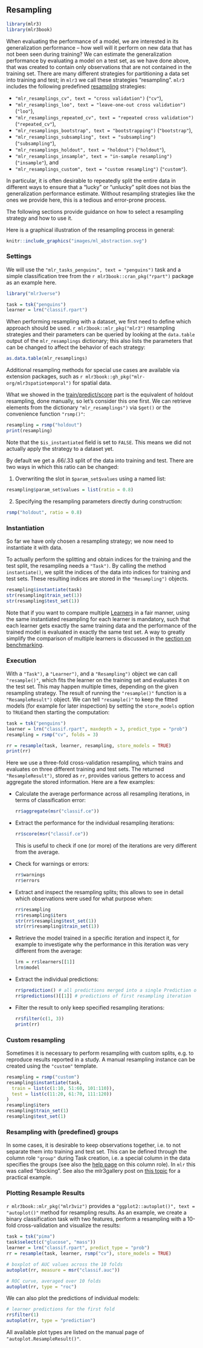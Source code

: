 ## Resampling {#resampling}

```r
library(mlr3)
library(mlr3book)
```

When evaluating the performance of a model, we are interested in its generalization performance -- how well will it perform on new data that has not been seen during training?
We can estimate the generalization performance by evaluating a model on a test set, as we have done above, that was created to contain only observations that are not contained in the training set.
There are many different strategies for partitioning a data set into training and test; in `mlr3` we call these strategies "resampling".
`mlr3` includes the following predefined [resampling](#resampling) strategies:

- `"mlr_resamplings_cv", text = "cross validation")` (`"cv"`),
- `"mlr_resamplings_loo", text = "leave-one-out cross validation")` (`"loo"`),
- `"mlr_resamplings_repeated_cv", text = "repeated cross validation")` (`"repeated_cv"`),
- `"mlr_resamplings_bootstrap", text = "bootstrapping")` (`"bootstrap"`),
- `"mlr_resamplings_subsampling", text = "subsampling")` (`"subsampling"`),
- `"mlr_resamplings_holdout", text = "holdout")` (`"holdout"`),
- `"mlr_resamplings_insample", text = "in-sample resampling")` (`"insample"`), and
- `"mlr_resamplings_custom", text = "custom resampling")` (`"custom"`).

In particular, it is often desirable to repeatedly split the entire data in different ways to ensure that a "lucky" or "unlucky" split does not bias the generalization performance estimate.
Without resampling strategies like the ones we provide here, this is a tedious and error-prone process.

The following sections provide guidance on how to select a resampling strategy and how to use it.

Here is a graphical illustration of the resampling process in general:

```r
knitr::include_graphics("images/ml_abstraction.svg")
```

### Settings {#resampling-settings}

We will use the `"mlr_tasks_penguins", text = "penguins")` task and a simple classification tree from the `r mlr3book::cran_pkg("rpart")` package as an example here.

```r
library("mlr3verse")

task = tsk("penguins")
learner = lrn("classif.rpart")
```

When performing resampling with a dataset, we first need to define which approach should be used.
`r mlr3book::mlr_pkg("mlr3")` resampling strategies and their parameters can be queried by looking at the `data.table` output of the `mlr_resamplings` dictionary; this also lists the parameters that can be changed to affect the behavior of each strategy:

```r
as.data.table(mlr_resamplings)
```
Additional resampling methods for special use cases are available via extension packages, such as `r mlr3book::gh_pkg("mlr-org/mlr3spatiotemporal")` for spatial data.

What we showed in the [train/predict/score](#train-predict) part is the equivalent of holdout resampling, done manually, so let's consider this one first.
We can retrieve elements from the dictionary `"mlr_resamplings")` via `$get()` or the convenience function `"rsmp()"`:

```r
resampling = rsmp("holdout")
print(resampling)
```

Note that the `$is_instantiated` field is set to `FALSE`.
This means we did not actually apply the strategy to a dataset yet.

By default we get a .66/.33 split of the data into training and test.
There are two ways in which this ratio can be changed:

1. Overwriting the slot in `$param_set$values` using a named list:

```r
resampling$param_set$values = list(ratio = 0.8)
```

2. Specifying the resampling parameters directly during construction:

```r
rsmp("holdout", ratio = 0.8)
```

### Instantiation {#resampling-inst}

So far we have only chosen a resampling strategy; we now need to instantiate it with data.

To actually perform the splitting and obtain indices for the training and the test split, the resampling needs a `"Task")`.
By calling the method `instantiate()`, we split the indices of the data into indices for training and test sets.
These resulting indices are stored in the `"Resampling")` objects.

```r
resampling$instantiate(task)
str(resampling$train_set(1))
str(resampling$test_set(1))
```

Note that if you want to compare multiple [Learners](#learners) in a fair manner, using the same instantiated resampling for each learner is mandatory, such that each learner gets exactly the same training data and the performance of the trained model is evaluated in exactly the same test set.
A way to greatly simplify the comparison of multiple learners is discussed in the [section on benchmarking](#benchmarking).


### Execution {#resampling-exec}

With a `"Task")`, a `"Learner")`, and a `"Resampling")` object we can call `"resample()"`, which fits the learner on the training set and evaluates it on the test set.
This may happen multiple times, depending on the given resampling strategy.
The result of running the `"resample()"` function is a `"ResampleResult")` object.
We can tell `"resample()"` to keep the fitted models (for example for later inspection) by setting the `store_models` option to `TRUE`and then starting the computation:

```r
task = tsk("penguins")
learner = lrn("classif.rpart", maxdepth = 3, predict_type = "prob")
resampling = rsmp("cv", folds = 3)

rr = resample(task, learner, resampling, store_models = TRUE)
print(rr)
```

Here we use a three-fold cross-validation resampling, which trains and evaluates on three different training and test sets.
The returned `"ResampleResult")`, stored as `rr`, provides various getters to access and aggregate the stored information.
Here are a few examples:

- Calculate the average performance across all resampling iterations, in terms of classification error:

    ```r
    rr$aggregate(msr("classif.ce"))
    ```
- Extract the performance for the individual resampling iterations:

    ```r
    rr$score(msr("classif.ce"))
    ```

  This is useful to check if one (or more) of the iterations are very different from the average.

- Check for warnings or errors:

    ```r
    rr$warnings
    rr$errors
    ```
- Extract and inspect the resampling splits; this allows to see in detail which observations were used for what purpose when:

    ```r
    rr$resampling
    rr$resampling$iters
    str(rr$resampling$test_set(1))
    str(rr$resampling$train_set(1))
    ```
- Retrieve the model trained in a specific iteration and inspect it, for example to investigate why the performance in this iteration was very different from the average:

    ```r
    lrn = rr$learners[[1]]
    lrn$model
    ```
- Extract the individual predictions:

    ```r
    rr$prediction() # all predictions merged into a single Prediction object
    rr$predictions()[[1]] # predictions of first resampling iteration
    ```
- Filter the result to only keep specified resampling iterations:

    ```r
    rr$filter(c(1, 3))
    print(rr)
    ```

### Custom resampling {#resamp-custom}

Sometimes it is necessary to perform resampling with custom splits, e.g. to reproduce results reported in a study.
A manual resampling instance can be created using the `"custom"` template.

```r
resampling = rsmp("custom")
resampling$instantiate(task,
  train = list(c(1:10, 51:60, 101:110)),
  test = list(c(11:20, 61:70, 111:120))
)
resampling$iters
resampling$train_set(1)
resampling$test_set(1)
```

### Resampling with (predefined) groups

In some cases, it is desirable to keep observations together, i.e. to not separate them into training and test set.
This can be defined through the column role `"group"` during Task creation, i.e. a special column in the data specifies the groups (see also the [help page](https://mlr3.mlr-org.com/reference/Resampling.html#grouping-blocking) on this column role).
In `mlr` this was called "blocking".
See also the mlr3gallery post on [this topic](https://mlr3gallery.mlr-org.com/posts/2020-03-30-stratification-blocking/) for a practical example.

### Plotting Resample Results {#autoplot-resampleresult}

`r mlr3book::mlr_pkg("mlr3viz")` provides a `"ggplot2::autoplot()", text = "autoplot()"` method for resampling results.
As an example, we create a binary classification task with two features, perform a resampling with a 10-fold cross-validation and visualize the results:

```r
task = tsk("pima")
task$select(c("glucose", "mass"))
learner = lrn("classif.rpart", predict_type = "prob")
rr = resample(task, learner, rsmp("cv"), store_models = TRUE)

# boxplot of AUC values across the 10 folds
autoplot(rr, measure = msr("classif.auc"))

# ROC curve, averaged over 10 folds
autoplot(rr, type = "roc")
```

We can also plot the predictions of individual models:


```r
# learner predictions for the first fold
rr$filter(1)
autoplot(rr, type = "prediction")
```

All available plot types are listed on the manual page of `"autoplot.ResampleResult()"`.
